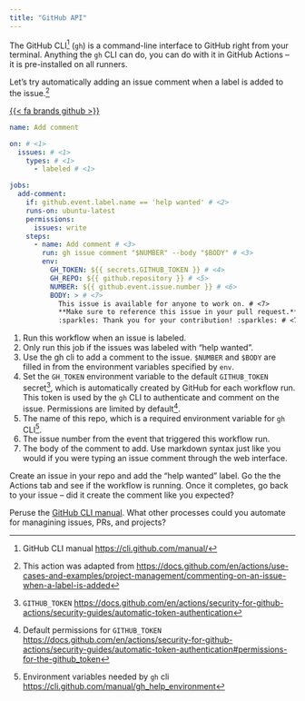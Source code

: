 ```yaml
---
title: "GitHub API"
---
```


The GitHub CLI^[GitHub CLI manual <https://cli.github.com/manual/>] (`gh`) is a command-line
interface to GitHub right from your terminal.
Anything the `gh` CLI can do, you can do with it in GitHub Actions -- it is
pre-installed on all runners.

Let's try automatically adding an issue comment when a label is added to the issue.^[This action was adapted from <https://docs.github.com/en/actions/use-cases-and-examples/project-management/commenting-on-an-issue-when-a-label-is-added>]

[{{< fa brands github >}}](https://github.com/kelly-sovacool/gh-actions-sandbox/tree/main/.github/workflows/add-comment.yml)

```.yaml
name: Add comment

on: # <1>
  issues: # <1>
    types: # <1>
      - labeled # <1>

jobs:
  add-comment:
    if: github.event.label.name == 'help wanted' # <2>
    runs-on: ubuntu-latest
    permissions:
      issues: write
    steps:
      - name: Add comment # <3>
        run: gh issue comment "$NUMBER" --body "$BODY" # <3>
        env:
          GH_TOKEN: ${{ secrets.GITHUB_TOKEN }} # <4>
          GH_REPO: ${{ github.repository }} # <5>
          NUMBER: ${{ github.event.issue.number }} # <6>
          BODY: > # <7>
            This issue is available for anyone to work on. # <7>
            **Make sure to reference this issue in your pull request.** # <7>
            :sparkles: Thank you for your contribution! :sparkles: # <7>
```
1. Run this workflow when an issue is labeled.
2. Only run this job if the issues was labeled with "help wanted".
3. Use the gh cli to add a comment to the issue. `$NUMBER` and `$BODY` are filled in from the environment variables specified by `env`.
4. Set the `GH_TOKEN` environment variable to the default `GITHUB_TOKEN` secret^[`GITHUB_TOKEN` <https://docs.github.com/en/actions/security-for-github-actions/security-guides/automatic-token-authentication>], which is automatically created by GitHub for each workflow run. This token is used by the `gh` CLI to authenticate and comment on the issue. Permissions are limited by default^[Default permissions for `GITHUB_TOKEN` <https://docs.github.com/en/actions/security-for-github-actions/security-guides/automatic-token-authentication#permissions-for-the-github_token>].
5. The name of this repo, which is a required environment variable for `gh` CLI^[Environment variables needed by `gh` cli <https://cli.github.com/manual/gh_help_environment>].
6. The issue number from the event that triggered this workflow run.
7. The body of the comment to add. Use markdown syntax just like you would if you were typing an issue comment through the web interface.

Create an issue in your repo and add the "help wanted" label.
Go the the Actions tab and see if the workflow is running.
Once it completes, go back to your issue -- did it create the comment like you expected?

Peruse the [GitHub CLI manual](https://cli.github.com/manual/). 
What other processes could you automate for managining issues, PRs, and projects?
